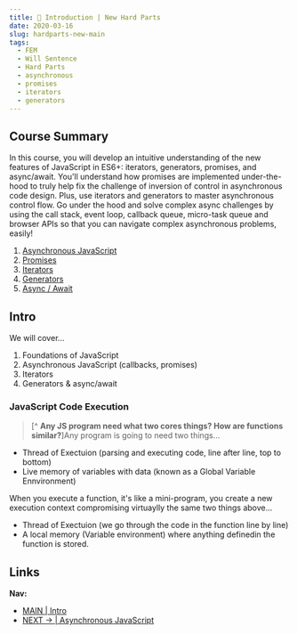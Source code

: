 ```yaml
---
title: 📑 Introduction | New Hard Parts 
date: 2020-03-16
slug: hardparts-new-main
tags: 
  - FEM
  - Will Sentence 
  - Hard Parts
  - asynchronous
  - promises
  - iterators
  - generators
---
```


## Course Summary
In this course, you will develop an intuitive understanding of the new features of JavaScript in ES6+: iterators, generators, promises, and async/await. You'll understand how promises are implemented under-the-hood to truly help fix the challenge of inversion of control in asynchronous code design. Plus, use iterators and generators to master asynchronous control flow. Go under the hood and solve complex async challenges by using the call stack, event loop, callback queue, micro-task queue and browser APIs so that you can navigate complex asynchronous problems, easily!

1. [Asynchronous JavaScript](/hardparts-new-asynchronous-javascript)
2. [Promises](/hardparts-new-promises)
3. [Iterators](/hardparts-new-iterators)
4. [Generators](/hardparts-new-generators)
5. [Async / Await](/hardparts-new-async-await)

## Intro 

We will cover... 
1. Foundations of JavaScript
2. Asynchronous JavaScript (callbacks, promises)
3. Iterators 
4. Generators & async/await 


### JavaScript Code Execution 
> [^ **Any JS program need what two cores things? How are functions similar?**]Any program is going to need two things... 

- Thread of Exectuion (parsing and executing code, line after line, top to bottom)
- Live memory of variables with data (known as a Global Variable Ennvironment)

When you execute a function, it's like a mini-program, you create a new execution context compromising virtuaylly the same two things above...

- Thread of Exectuion (we go through the code in the function line by line)
- A local memory (Variable environment) where anything definedin the function is stored.

## Links 
**Nav:**  
- [MAIN | Intro](/hardparts-OOJS-main) 
- [NEXT → | Asynchronous JavaScript](/hardparts-new-asynchronous-javascript)